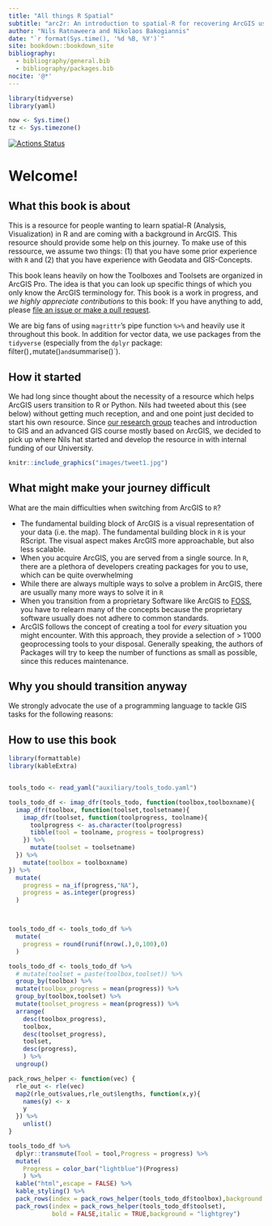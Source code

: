 ```yaml
---
title: "All things R Spatial"
subtitle: "arc2r: An introduction to spatial-R for recovering ArcGIS users"
author: "Nils Ratnaweera and Nikolaos Bakogiannis"
date: "`r format(Sys.time(), '%d %B, %Y')`"
site: bookdown::bookdown_site
bibliography:
  - bibliography/general.bib
  - bibliography/packages.bib
nocite: '@*'
---
```



```r
library(tidyverse)
library(yaml)

now <- Sys.time()
tz <- Sys.timezone()
```

[![Actions Status](https://github.com/arc2r/book/workflows/bookdown/badge.svg)](https://github.com/arc2r/book/actions)


# Welcome!

## What this book is about

This is a resource for people wanting to learn spatial-R (Analysis, Visualization) in R and are coming with a background in ArcGIS. This resource should provide some help on this journey. To make use of this ressource, we assume two things: (1) that you have some prior experience with `R` and (2) that you have experience with Geodata and GIS-Concepts. 

This book leans heavily on how the Toolboxes and Toolsets are organized in ArcGIS Pro. The idea is that you can look up specific things of which you only know the ArcGIS terminology for. This book is a work in progress, and *we highly appreciate contributions* to this book: If you have anything to add, please [file an issue or make a pull request](https://github.com/arc2r/book).  

We are big fans of using `magrittr`'s pipe function `%>%` and heavily use it throughout this book. In addition for vector data, we use packages from the `tidyverse` (especially from the `dplyr` package: filter()`, `mutate()` and `summarise()`).

## How it started

We had long since thought about the necessity of a resource which helps ArcGIS users transition to R or Python. Nils had tweeted about this (see below) without getting much reception, and and one point just decided to start his own resource. Since [our research group](gis.lsfm.zhaw.ch/) teaches and introduction to GIS and an advanced GIS course mostly based on ArcGIS, we decided to pick up where Nils hat started and develop the resource in with internal funding of our University. 




```r
knitr::include_graphics("images/tweet1.jpg")
```

## What might make your journey difficult {#difficulties}

What are the main difficulties when switching from ArcGIS to `R`? 

- The fundamental building block of ArcGIS is a visual representation of your data (i.e. the map). The fundamental building block in `R` is your RScript. The visual aspect makes ArcGIS more approachable, but also less scalable.
- When you acquire ArcGIS, you are served from a single source. In `R`, there are a plethora of developers creating packages for you to use, which can be quite overwhelming
- While there are always multiple ways to solve a problem in ArcGIS, there are usually many more ways to solve it in `R`
- When you transition from a proprietary Software like ArcGIS to [FOSS](https://en.wikipedia.org/wiki/Free_and_open-source_software), you have to relearn many of the concepts because the proprietary software usually does not adhere to common standards.
- ArcGIS follows the concept of creating a tool for *every* situation you might encounter. With this approach, they provide a selection of > 1'000 geoprocessing tools to your disposal. Generally speaking, the authors of Packages will try to keep the number of functions as small as possible, since this reduces maintenance.
<!--
//todo add this somewhere
//body when you add a shapefile to your arcgis project, you basically have a "connection" to this file. in R, you create a virtual copy / an R representation of your dataset within your r session
-->

## Why you should transition anyway

We strongly advocate the use of a programming language to tackle GIS tasks for the following reasons:

<!--
# todo translate this
#  add specific advantages of using FOSS?
#  Ich Programmieren, weil ich damit:
#  1. … repetitive Tasks automatisieren kann
#  2. … übertragbare «Tools» bauen kann
#  3. … mehr Flexibilität und «Power» habe
#  4. … zu Grunde liegende Funktionen besser verstehe
#  5. … bessere Möglichkeiten habe zu Kollaborieren
#  6. … bessere Möglichkeiten habe, Hilfe zu erhalten
#  7.… reproduzierbar arbeite
--> 


## How to use this book


<!--
# todo(ratnanil) add instructions on how to use the book
  # on the `arc2r` package and the coding environment
--> 


```r

library(formattable)
library(kableExtra)


tools_todo <- read_yaml("auxiliary/tools_todo.yaml")

tools_todo_df <- imap_dfr(tools_todo, function(toolbox,toolboxname){
  imap_dfr(toolbox, function(toolset,toolsetname){
    imap_dfr(toolset, function(toolprogress, toolname){
      toolprogress <- as.character(toolprogress)
      tibble(tool = toolname, progress = toolprogress)
    }) %>%
      mutate(toolset = toolsetname)
  }) %>%
    mutate(toolbox = toolboxname)
}) %>% 
  mutate(
    progress = na_if(progress,"NA"),
    progress = as.integer(progress)
  )



tools_todo_df <- tools_todo_df %>%
  mutate(
    progress = round(runif(nrow(.),0,100),0)
  )

tools_todo_df <- tools_todo_df %>%
  # mutate(toolset = paste(toolbox,toolset)) %>%
  group_by(toolbox) %>%
  mutate(toolbox_progress = mean(progress)) %>%
  group_by(toolbox,toolset) %>%
  mutate(toolset_progress = mean(progress)) %>%
  arrange(
    desc(toolbox_progress),
    toolbox,
    desc(toolset_progress),
    toolset,
    desc(progress),
    ) %>%
  ungroup()

pack_rows_helper <- function(vec) {
  rle_out <- rle(vec)
  map2(rle_out$values,rle_out$lengths, function(x,y){
    names(y) <- x
    y
  }) %>%
    unlist()
}

tools_todo_df %>%
  dplyr::transmute(Tool = tool,Progress = progress) %>%
  mutate(
    Progress = color_bar("lightblue")(Progress)
    ) %>%
  kable("html",escape = FALSE) %>%
  kable_styling() %>%
  pack_rows(index = pack_rows_helper(tools_todo_df$toolbox),background = "darkgrey") %>%
  pack_rows(index = pack_rows_helper(tools_todo_df$toolset),
            bold = FALSE,italic = TRUE,background = "lightgrey")






```




